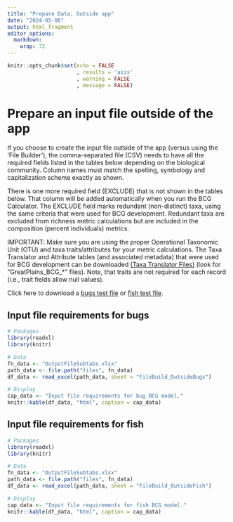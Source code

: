 ```yaml
---
title: "Prepare Data, Outside app"
date: "2024-05-06"
output: html_fragment
editor_options: 
  markdown: 
    wrap: 72
---
```


```r
knitr::opts_chunk$set(echo = FALSE
                      , results = 'asis'
                      , warning = FALSE
                      , message = FALSE)
```

# Prepare an input file outside of the app

If you choose to create the input file outside of the app (versus using
the 'File Builder'), the comma-separated file (CSV) needs to have all
the required fields listed in the tables below depending on the
biological community. Column names must match the spelling, symbology
and capitalization scheme exactly as shown.

There is one more required field (EXCLUDE) that is not shown in the
tables below. That column will be added automatically when you run the
BCG Calculator. The EXCLUDE field marks redundant (non-distinct) taxa,
using the same criteria that were used for BCG development. Redundant
taxa are excluded from richness metric calculations but are included in
the composition (percent individuals) metrics.

IMPORTANT: Make sure you are using the proper Operational Taxonomic Unit
(OTU) and taxa traits/attributes for your metric calculations. The Taxa
Translator and Attribute tables (and associated metadata) that were used
for BCG development can be downloaded
<a href="https://github.com/leppott/BioMonTools_SupportFiles/tree/main/data/taxa_official" target = "_blank">(Taxa
Translator Files)</a> (look for "GreatPlains_BCG\_\*" files). Note, that
traits are not required for each record (i.e., trait fields allow null
values).

Click here to download a
<a href="https://raw.githubusercontent.com/Blocktt/ShinyAppDocuments/main/GreatPlainsBCGCalc/Example_Files/GreatPlains_Fish_BioMonTools_Input_20240502.csv" target="_blank">bugs
test file</a> or
<a href="https://raw.githubusercontent.com/Blocktt/ShinyAppDocuments/main/GreatPlainsBCGCalc/Example_Files/GreatPlains_Fish_BioMonTools_Input_20240502.csv" target="_blank">fish
test file</a>.

## Input file requirements for bugs

```r
# Packages
library(readxl)
library(knitr)

# Data
fn_data <- "OutputFileSubtabs.xlsx"
path_data <- file.path("files", fn_data)
df_data <- read_excel(path_data, sheet = "FileBuild_OutsideBugs")

# Display
cap_data <- "Input file requirements for bug BCG model."
knitr::kable(df_data, "html", caption = cap_data)
```

## Input file requirements for fish

```r
# Packages
library(readxl)
library(knitr)

# Data
fn_data <- "OutputFileSubtabs.xlsx"
path_data <- file.path("files", fn_data)
df_data <- read_excel(path_data, sheet = "FileBuild_OutsideFish")

# Display
cap_data <- "Input file requirements for fish BCG model."
knitr::kable(df_data, "html", caption = cap_data)
```
